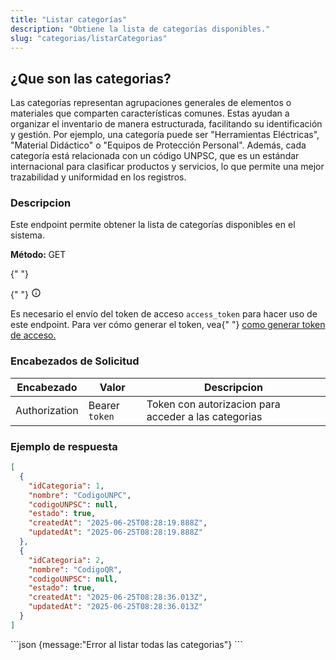```yaml
---
title: "Listar categorías"
description: "Obtiene la lista de categorías disponibles."
slug: "categorias/listarCategorias"
---
```



<h2>¿Que son las categorias?</h2>

Las categorías representan agrupaciones generales de elementos o materiales que comparten características comunes. Estas ayudan a organizar el inventario de manera estructurada, facilitando su identificación y gestión. Por ejemplo, una categoría puede ser "Herramientas Eléctricas", "Material Didáctico" o "Equipos de Protección Personal".
Además, cada categoría está relacionada con un código UNPSC, que es un estándar internacional para clasificar productos y servicios, lo que permite una mejor trazabilidad y uniformidad en los registros.

<h3>Descripcion</h3>

Este endpoint permite obtener la lista de categorías disponibles en el sistema.

<p>
  <strong>Método: </strong>
  <span class="sl-badge success small astro-avdet4wd">GET</span>
</p>

<Tabs>
  <TabItem label="Endpoint">
    <ApiEndpoint url={`${API_BASE_URL}/categorias`} />
  </TabItem>
</Tabs>

<aside aria-label="Nota" class="starlight-aside starlight-aside--note">
  {" "}
  <p class="starlight-aside__title" aria-hidden="true">
    {" "}
    <svg
      aria-hidden="true"
      class="starlight-aside__icon astro-c6vsoqas"
      width="16"
      height="16"
      viewBox="0 0 24 24"
      fill="currentColor"
      style="--sl-icon-size: 1em;"
    >
      <path d="M12 11a1 1 0 0 0-1 1v4a1 1 0 0 0 2 0v-4a1 1 0 0 0-1-1Zm.38-3.92a1 1 0 0 0-.76 0 1 1 0 0 0-.33.21 1.15 1.15 0 0 0-.21.33 1 1 0 0 0 .21 1.09c.097.088.209.16.33.21A1 1 0 0 0 13 8a1.05 1.05 0 0 0-.29-.71 1 1 0 0 0-.33-.21ZM12 2a10 10 0 1 0 0 20 10 10 0 0 0 0-20Zm0 18a8 8 0 1 1 0-16.001A8 8 0 0 1 12 20Z"></path>
      Nota{" "}
    </svg>
  </p>
  Es necesario el envío del token de acceso <code>access_token</code> para hacer
  uso de este endpoint. Para ver cómo generar el token, vea{" "}
  <a href="/usuarios/login">como generar token de acceso.</a>
</aside>

<h3>Encabezados de Solicitud</h3>

| Encabezado    | Valor          | Descripcion                                          |
| ------------- | -------------- | ---------------------------------------------------- |
| Authorization | Bearer `token` | Token con autorizacion para acceder a las categorias |

<h3>Ejemplo de respuesta</h3>

<Tabs>
  <TabItem label="Status 200">

```json
[
  {
    "idCategoria": 1,
    "nombre": "CodigoUNPC",
    "codigoUNPSC": null,
    "estado": true,
    "createdAt": "2025-06-25T08:28:19.888Z",
    "updatedAt": "2025-06-25T08:28:19.888Z"
  },
  {
    "idCategoria": 2,
    "nombre": "CodigoQR",
    "codigoUNPSC": null,
    "estado": true,
    "createdAt": "2025-06-25T08:28:36.013Z",
    "updatedAt": "2025-06-25T08:28:36.013Z"
  }
]
```

  </TabItem>
  
  <TabItem label="Status 400">
  ```json
  {message:"Error al listar todas las  categorias"}
  ```
    </TabItem>
</Tabs>
